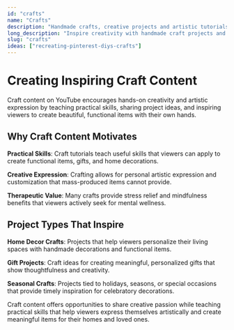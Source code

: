 ```yaml
---
id: "crafts"
name: "Crafts"
description: "Handmade crafts, creative projects and artistic tutorials"
long_description: "Inspire creativity with handmade craft projects and artistic tutorial content that teaches practical skills while encouraging creative expression."
slug: "crafts"
ideas: ["recreating-pinterest-diys-crafts"]
---
```


# Creating Inspiring Craft Content

Craft content on YouTube encourages hands-on creativity and artistic expression by teaching practical skills, sharing project ideas, and inspiring viewers to create beautiful, functional items with their own hands.

## Why Craft Content Motivates

**Practical Skills**: Craft tutorials teach useful skills that viewers can apply to create functional items, gifts, and home decorations.

**Creative Expression**: Crafting allows for personal artistic expression and customization that mass-produced items cannot provide.

**Therapeutic Value**: Many crafts provide stress relief and mindfulness benefits that viewers actively seek for mental wellness.

## Project Types That Inspire

**Home Decor Crafts**: Projects that help viewers personalize their living spaces with handmade decorations and functional items.

**Gift Projects**: Craft ideas for creating meaningful, personalized gifts that show thoughtfulness and creativity.

**Seasonal Crafts**: Projects tied to holidays, seasons, or special occasions that provide timely inspiration for celebratory decorations.

Craft content offers opportunities to share creative passion while teaching practical skills that help viewers express themselves artistically and create meaningful items for their homes and loved ones.

